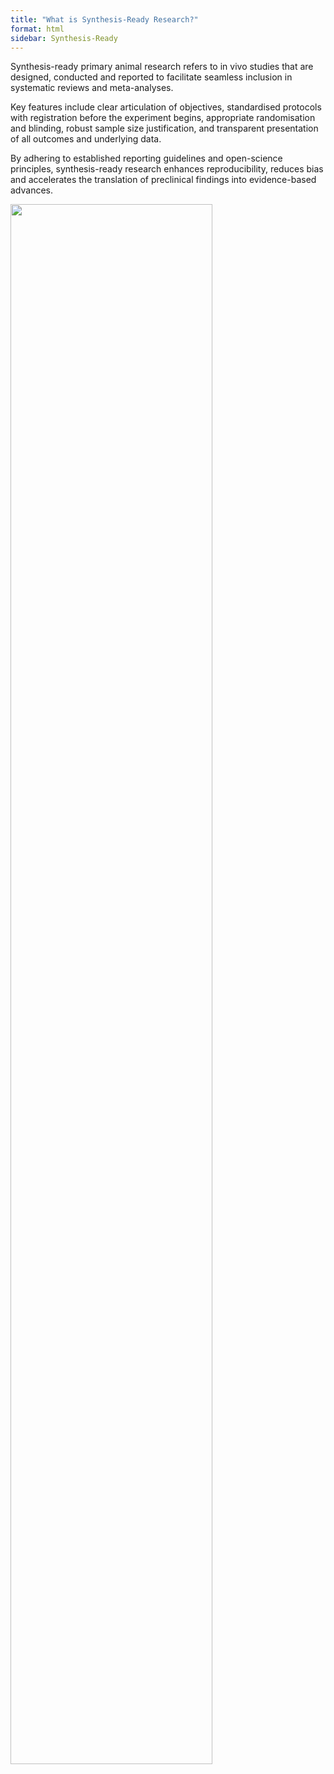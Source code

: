 ```yaml
---
title: "What is Synthesis-Ready Research?"
format: html
sidebar: Synthesis-Ready
---
```



Synthesis-ready primary animal research refers to in vivo studies that are designed, conducted and reported to facilitate seamless inclusion in systematic reviews and meta-analyses. 

Key features include clear articulation of objectives, standardised protocols with registration before the experiment begins, appropriate randomisation and blinding, robust sample size justification, and transparent presentation of all outcomes and underlying data. 

By adhering to established reporting guidelines and open-science principles, synthesis-ready research enhances reproducibility, reduces bias and accelerates the translation of preclinical findings into evidence-based advances.


![](/images/COReS_community.jpg){width=80% fig-align="center"}

